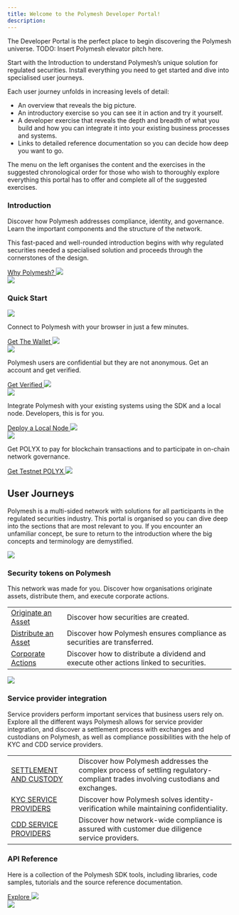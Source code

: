 ```yaml
---
title: Welcome to the Polymesh Developer Portal!
description:
---
```


The Developer Portal is the perfect place to begin discovering the Polymesh universe. TODO: Insert Polymesh elevator pitch here.

Start with the Introduction to understand Polymesh’s unique solution for regulated securities. Install everything you need to get started and dive into specialised user journeys.

Each user journey unfolds in increasing levels of detail:

* An overview that reveals the big picture.
* An introductory exercise so you can see it in action and try it yourself.
* A developer exercise that reveals the depth and breadth of what you build and how you can integrate it into your existing business processes and systems.
* Links to detailed reference documentation so you can decide how deep you want to go.

The menu on the left organises the content and the exercises in the suggested chronological order for those who wish to thoroughly explore everything this portal has to offer and complete all of the suggested exercises.

<div class="box-overview-card">
	<div class="content-left">
		<h3>Introduction</h3>
		<p>Discover how Polymesh addresses compliance, identity, and governance. Learn the important components and the structure of the network.</p>
		<p>This fast-paced and well-rounded introduction begins with why regulated securities needed a specialised solution and proceeds through the cornerstones of the design.</p>
		<a class="action-link" href="#">
			Why Polymesh?
			<img src="/icon-arrow-right.svg"/>
		</a>
	</div>
	<div class="image-right">
		<img src="/illu-p-screen.svg"/>
	</div>
</div>

<div class="box-action-cards">
	<h3>Quick Start</h3>
	<div class="content-wrapper">
		<div class="action-card">
			<img class="action-icon" src="/tmpAssets/briefcase-01.svg"/>
			<p>Connect to Polymesh with your browser in just a few minutes.</p>
			<a class="action-link" href="#">
				Get The Wallet
				<img src="/icon-arrow-right.svg"/>
			</a>
		</div>
		<div class="action-card">
			<img class="action-icon" src="/tmpAssets/brackets-01.svg"/>
			<p>Polymesh users are confidential but they are not anonymous. Get an account and get verified.</p>
			<a class="action-link" href="#">
				Get Verified
				<img src="/icon-arrow-right.svg"/>
			</a>
		</div>
	</div>
	<div class="content-wrapper">
		<div class="action-card">
			<img class="action-icon" src="/tmpAssets/briefcase-01.svg"/>
			<p>Integrate Polymesh with your existing systems using the SDK and a local node. Developers, this is for you.</p>
			<a class="action-link" href="#">
				Deploy a Local Node
				<img src="/icon-arrow-right.svg"/>
			</a>
		</div>
		<div class="action-card">
			<img class="action-icon" src="/tmpAssets/brackets-01.svg"/>
			<p>Get POLYX to pay for blockchain transactions and to participate in on-chain network governance.</p>
			<a class="action-link" href="#">
				Get Testnet POLYX
				<img src="/icon-arrow-right.svg"/>
			</a>
		</div>
	</div>
</div>


<div class="box-action-cards">
	<h2>User Journeys</h2>
	<p>Polymesh is a multi-sided network with solutions for all participants in the regulated securities industry. This portal is organised so you can dive deep into the sections that are most relevant to you. If you encounter an unfamiliar concept, be sure to return to the introduction where the big concepts and terminology are demystified.</p>
	<div class="content-wrapper">
		<div class="action-card-large">
			<img class="banner-image" src="/img-lp-u1u.png"/>
			<h3>Security tokens on Polymesh</h3>
			<p class="intro-text">This network was made for you. Discover how organisations originate assets, distribute them, and execute corporate actions. </p>
			<table class="action-card-table">
				<tbody>
					<tr>
						<td class="left"><a class="main-link" href="#">Originate an Asset</a></td>
						<td>Discover how securities are created.</td>
					</tr>
					<tr>
						<td class="left"><a class="main-link" href="#">Distribute an Asset</a></td>
						<td>Discover how Polymesh ensures compliance as securities are transferred.</td>
					</tr>
					<tr>
						<td class="left"><a class="main-link" href="#">Corporate Actions</a></td>
						<td>Discover how to distribute a dividend and execute other actions linked to securities.</td>
					</tr>
				</tbody>
			</table>
		</div>
		<div class="action-card-large">
			<img class="banner-image" src="/img-lp-u2u.png"/>
			<h3>Service provider integration</h3>
			<p class="intro-text">Service providers perform important services that business users rely on. Explore all the different ways Polymesh allows for service provider integration, and discover a settlement process with exchanges and custodians on Polymesh, as well as compliance possibilities with the help of KYC and CDD service providers.</p>
			<table class="action-card-table">
				<tbody>
					<tr>
						<td class="left"><a class="main-link" href="#">SETTLEMENT AND CUSTODY</a></td>
						<td>Discover how Polymesh addresses the complex process of settling regulatory-compliant trades involving custodians and exchanges.</td>
					</tr>
					<tr>
						<td class="left"><a class="main-link" href="#">KYC SERVICE PROVIDERS</a></td>
						<td>Discover how Polymesh solves identity-verification while maintaining confidentiality.</td>
					</tr>
					<tr>
						<td class="left"><a class="main-link" href="#">CDD SERVICE PROVIDERS</a></td>
						<td>Discover how network-wide compliance is assured with customer due diligence service providers.</td>
					</tr>
				</tbody>
			</table>
		</div>
	</div>
</div>


<div class="box-overview-card">
	<div class="content-left">
		<h3>API Reference</h3>
		<p>Here is a collection of the Polymesh SDK tools, including libraries, code samples, tutorials and the source reference documentation.</p>
		<a class="action-link" href="#">
			Explore
			<img src="/icon-arrow-right.svg"/>
		</a>
	</div>
	<div class="image-right">
		<img src="/illu-p-code.svg"/>
	</div>
</div>
